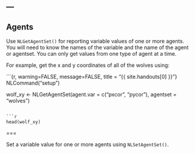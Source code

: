 ---
---

## Agents

Use `NLGetAgentSet()` for reporting variable values of one or more agents. You will need to know the names of the variable and the name of the agent or agentset. You can only get values from one type of agent at a time.

For example, get the x and y coordinates of all of the wolves using:


```{r, warning=FALSE, message=FALSE, title = "{{ site.handouts[0] }}"}
NLCommand("setup")

wolf_xy <- NLGetAgentSet(agent.var = c("pxcor", "pycor"), 
              agentset = "wolves")

```

```r
head(wolf_xy)
```

===

Set a variable value for one or more agents using `NLSetAgentSet()`.